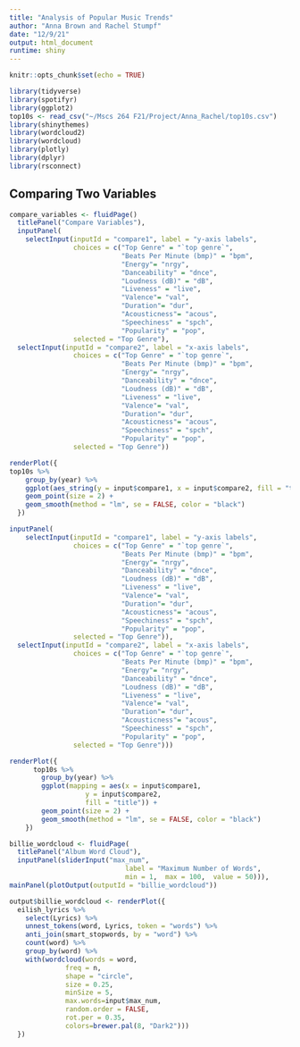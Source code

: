 ```yaml
---
title: "Analysis of Popular Music Trends"
author: "Anna Brown and Rachel Stumpf"
date: "12/9/21"
output: html_document
runtime: shiny
---
```


```r
knitr::opts_chunk$set(echo = TRUE)

library(tidyverse)
library(spotifyr)
library(ggplot2)
top10s <- read_csv("~/Mscs 264 F21/Project/Anna_Rachel/top10s.csv")
library(shinythemes)
library(wordcloud2)
library(wordcloud)
library(plotly)
library(dplyr)
library(rsconnect)
```

## Comparing Two Variables 
```r
compare_variables <- fluidPage()
  titlePanel("Compare Variables"),
  inputPanel(
    selectInput(inputId = "compare1", label = "y-axis labels",
                choices = c("Top Genre" = "`top genre`",
                            "Beats Per Minute (bmp)" = "bpm",
                            "Energy"= "nrgy",
                            "Danceability" = "dnce",
                            "Loudness (dB)" = "dB",
                            "Liveness" = "live",
                            "Valence"= "val",
                            "Duration"= "dur",
                            "Acousticness"= "acous",
                            "Speechiness" = "spch",
                            "Popularity" = "pop",
                selected = "Top Genre"),
  selectInput(inputId = "compare2", label = "x-axis labels",
                choices = c("Top Genre" = "`top genre`",
                            "Beats Per Minute (bmp)" = "bpm",
                            "Energy"= "nrgy",
                            "Danceability" = "dnce",
                            "Loudness (dB)" = "dB",
                            "Liveness" = "live",
                            "Valence"= "val",
                            "Duration"= "dur",
                            "Acousticness"= "acous",
                            "Speechiness" = "spch",
                            "Popularity" = "pop",
                selected = "Top Genre"))

renderPlot({
top10s %>%
    group_by(year) %>%
    ggplot(aes_string(y = input$compare1, x = input$compare2, fill = "title")) +
    geom_point(size = 2) +
    geom_smooth(method = "lm", se = FALSE, color = "black")
  })
```

```r
inputPanel(
    selectInput(inputId = "compare1", label = "y-axis labels",
                choices = c("Top Genre" = "`top genre`",
                            "Beats Per Minute (bmp)" = "bpm",
                            "Energy"= "nrgy",
                            "Danceability" = "dnce",
                            "Loudness (dB)" = "dB",
                            "Liveness" = "live",
                            "Valence"= "val",
                            "Duration"= "dur",
                            "Acousticness"= "acous",
                            "Speechiness" = "spch",
                            "Popularity" = "pop",
                selected = "Top Genre")),
  selectInput(inputId = "compare2", label = "x-axis labels",
                choices = c("Top Genre" = "`top genre`",
                            "Beats Per Minute (bmp)" = "bpm",
                            "Energy"= "nrgy",
                            "Danceability" = "dnce",
                            "Loudness (dB)" = "dB",
                            "Liveness" = "live",
                            "Valence"= "val",
                            "Duration"= "dur",
                            "Acousticness"= "acous",
                            "Speechiness" = "spch",
                            "Popularity" = "pop",
                selected = "Top Genre")))

renderPlot({
      top10s %>%
        group_by(year) %>%
        ggplot(mapping = aes(x = input$compare1, 
                   y = input$compare2, 
                   fill = "title")) +
        geom_point(size = 2) +
        geom_smooth(method = "lm", se = FALSE, color = "black")
    })
```



```r
billie_wordcloud <- fluidPage(
  titlePanel("Album Word Cloud"),
  inputPanel(sliderInput("max_num",
                             label = "Maximum Number of Words",
                             min = 1,  max = 100,  value = 50))),
mainPanel(plotOutput(outputId = "billie_wordcloud"))

output$billie_wordcloud <- renderPlot({
  eilish_lyrics %>%
    select(Lyrics) %>%
    unnest_tokens(word, Lyrics, token = "words") %>%
    anti_join(smart_stopwords, by = "word") %>%
    count(word) %>%
    group_by(word) %>%
    with(wordcloud(words = word, 
              freq = n, 
              shape = "circle", 
              size = 0.25,
              minSize = 5,
              max.words=input$max_num, 
              random.order = FALSE, 
              rot.per = 0.35, 
              colors=brewer.pal(8, "Dark2")))
  })
```

